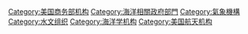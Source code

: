 [[Category:美国商务部机构|Category:美国商务部机构]]
[[Category:海洋相關政府部門|Category:海洋相關政府部門]]
[[Category:氣象機構|Category:氣象機構]]
[[Category:水文组织|Category:水文组织]]
[[Category:海洋学机构|Category:海洋学机构]]
[[Category:美国航天机构|Category:美国航天机构]]